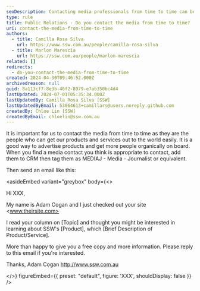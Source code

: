 ```yaml
---
seoDescription: Contacting media professionals from time to time can be an effective way to advertise products and services, allowing for easy dissemination of information to a wider audience.
type: rule
title: Public Relations - Do you contact the media from time to time?
uri: contact-the-media-from-time-to-time
authors:
  - title: Camilla Rosa Silva
    url: https://www.ssw.com.au/people/camilla-rosa-silva
  - title: Marlon Marescia
    url: https://ssw.com.au/people/marlon-marescia
related: []
redirects:
  - do-you-contact-the-media-from-time-to-time
created: 2024-04-30T09:46:52.000Z
archivedreason: null
guid: 8a113cf7-8e3b-46f2-8979-e7ab350bc4d4
lastUpdated: 2024-07-01T05:35:34.000Z
lastUpdatedBy: Camilla Rosa Silva [SSW]
lastUpdatedByEmail: 53064613+camillars@users.noreply.github.com
createdBy: Chloe Lin [SSW]
createdByEmail: chloelin@ssw.com.au
---
```


It is important for us to contact the media from time to time as they are the people who can get our products and services out to the world easily. It is a good way to advertise products and get more people organically on board.
When you find a media contact you think is appropriate to contact, add them to CRM then tag them as MEDIAJ - Media - Journalist or equivalent.

Then send an email like this:

<asideEmbed
  variant="greybox"
  body={<>
    
Hi XXX,

My name is Adam Cogan and I just checked out your site <www.theirsite.com>

I read your column on [Topic] and thought you might be interested in learning about SSW's [Product], which [Brief Description of Product/Service].

More than happy to give you a free copy and more information. Please reply to this email if you're interested.

Thanks, Adam Cogan
<http://www.ssw.com.au>

  </>}
  figureEmbed={{
    preset: "default",
    figure: 'XXX',
    shouldDisplay: false
  }}
/>
